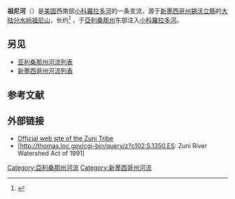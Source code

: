 {{Geobox
| River
<!-- *** Name section *** -->
| name                        = Zuñi River
| category_hide = 1
| native_name                 = Akwałina
| other_name                  =
| other_name1                 =
<!-- *** Etymology *** --->
| etymology = 
<!-- *** Image *** --->
| image                       = 
| image_size                  = 300
| image_caption               = 
<!-- *** Country etc. *** -->
| country                     = {{flag|United States}}
| country1                    =
| state                       = {{flag|Arizona}}
| state1                      = {{flag|New Mexico}}
| region                      =
| region1                     =
| district_type = 县
| district                    = [[錫沃立縣|錫沃立縣]]
| district1                   = [[麥金萊縣|麥金萊縣]]
| district2                   = [[巴倫西亞縣|巴倫西亞縣]]
| district3                   = [[阿帕契縣|阿帕契縣]]
| city                        = 
<!-- *** Geography *** -->
| length_imperial             = 
| length_note                 = 
| watershed_imperial          = 
| watershed_note              = 
| discharge_location          = 
| discharge_imperial          = 
| discharge_max_imperial      = 
| discharge_min_imperial      = 
| discharge_note              = 
| discharge
| discharge1_imperial         =
<!-- *** Source *** -->
| source_name                 = Rio Pescado与[[Rio_Nutria_(Zuni_River)|Rio Nutria]]汇合
| source_location             = [[Black_Rock,_New_Mexico|Black Rock]]附近
| source_district             = [[祖尼印第安保留地|祖尼印第安保留地]]
| source_region               =
| source_state                = 新墨西哥州
| source_country              =
| source_lat_d                = 35
| source_lat_m                = 06
| source_lat_s                = 38
| source_lat_NS               = N
| source_long_d               = 108
| source_long_m               = 42
| source_long_s               = 56
| source_long_EW              = W
| source_coordinates_note     = <ref name="gnis"/>
| source_elevation_imperial   = 6535
| source_elevation_note       = <ref name="source">Source elevation derived from [[Google_Earth|Google Earth]] search using GNIS source coordinates.</ref>
| source_length_imperial      =
<!-- *** Mouth *** -->
| mouth_name                  = [[小科羅拉多河|小科羅拉多河]]
| mouth_location              = Hunt Valley
| mouth_district              = 
| mouth_region                = 
| mouth_state                 = 亚利桑那州
| mouth_country               =
| mouth_lat_d                 = 34
| mouth_lat_m                 = 38
| mouth_lat_s                 = 44
| mouth_lat_NS                = N
| mouth_long_d                = 109
| mouth_long_m                = 40
| mouth_long_s                = 28
| mouth_long_EW               = W
| mouth_coordinates_note   =<ref name="gnis">{{Cite web | work = Geographic Names Information System|  publisher = United States Geological Survey | date = February 8, 1980| url ={{Gnis3|14144}}| title = Zuñi River |archiveurl=http://www.webcitation.org/6QcykX911| archivedate =26 June 2014}}</ref>
| mouth_elevation_imperial    = 5407
| mouth_elevation_note        = <ref name="gnis"/>
<!-- *** Free fields *** -->
| free_name                   =
| free_value                  =
}}
'''祖尼河 '''（{{lang-en|Zuni River}}）是[[美国|美国]]西南部[[小科羅拉多河|小科羅拉多河]]的一条支流，源于[[新墨西哥州|新墨西哥州]][[錫沃立縣|錫沃立縣]]的[[大陆分水岭|大陆分水岭]][[祖尼山|祖尼山]]，长约{{Convert|90|mi|km|}}<ref name="Orr">{{Cite book|title=Water Resources of the Zuni Tribal Lands, McKinley and Cibola Counties, New Mexico|publisher=United States Geological Survey|year=1987|series=U.S.G.S. Water-supply Paper 2227|location=Washington, DC|page=[http://books.google.com/books?id=6FHxAAAAMAAJ&pg=RA2-PA37 37]|oclc=11134685|author=Orr, Brennon R.}}</ref>
，于[[亞利桑那州|亞利桑那州]]东部注入[[小科羅拉多河|小科羅拉多河]]。

== 另见 ==
* [[亚利桑那州河流列表|亚利桑那州河流列表]]
* [[新墨西哥州河流列表|新墨西哥州河流列表]]

== 参考文献 ==
{{Reflist|2}}

== 外部链接 ==
* [http://www.ashiwi.org/ Official web site of the Zuni Tribe] {{Wayback|url=http://www.ashiwi.org/ |date=20180202002001 }}
* [http://thomas.loc.gov/cgi-bin/query/z?c102:S.1350.ES: Zuni River Watershed Act of 1991]{{Dead link}}
[[Category:亞利桑那州河流|Category:亞利桑那州河流]]
[[Category:新墨西哥州河流|Category:新墨西哥州河流]]